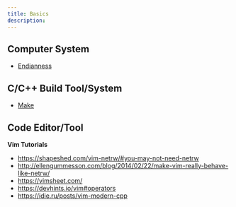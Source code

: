 ```yaml
---
title: Basics
description: 
---
```


## Computer System

* [Endianness](/tech-notes/coding/basics/endianness)

## C/C++ Build Tool/System

* [Make](https://seisman.github.io/how-to-write-makefile/index.html)

## Code Editor/Tool

**Vim Tutorials**

* https://shapeshed.com/vim-netrw/#you-may-not-need-netrw
* http://ellengummesson.com/blog/2014/02/22/make-vim-really-behave-like-netrw/
* https://vimsheet.com/
* https://devhints.io/vim#operators
* https://idie.ru/posts/vim-modern-cpp